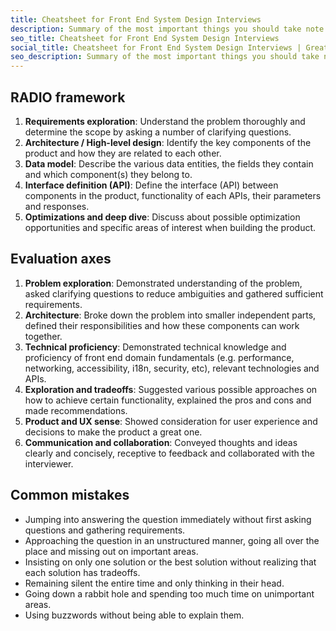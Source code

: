 ```yaml
---
title: Cheatsheet for Front End System Design Interviews
description: Summary of the most important things you should take note of during front end system design interviews.
seo_title: Cheatsheet for Front End System Design Interviews
social_title: Cheatsheet for Front End System Design Interviews | GreatFrontEnd
seo_description: Summary of the most important things you should take note of during front end system design interviews.
---
```


## RADIO framework

1. **Requirements exploration**: Understand the problem thoroughly and determine the scope by asking a number of clarifying questions.
1. **Architecture / High-level design**: Identify the key components of the product and how they are related to each other.
1. **Data model**: Describe the various data entities, the fields they contain and which component(s) they belong to.
1. **Interface definition (API)**: Define the interface (API) between components in the product, functionality of each APIs, their parameters and responses.
1. **Optimizations and deep dive**: Discuss about possible optimization opportunities and specific areas of interest when building the product.

## Evaluation axes

1. **Problem exploration**: Demonstrated understanding of the problem, asked clarifying questions to reduce ambiguities and gathered sufficient requirements.
1. **Architecture**: Broke down the problem into smaller independent parts, defined their responsibilities and how these components can work together.
1. **Technical proficiency**: Demonstrated technical knowledge and proficiency of front end domain fundamentals (e.g. performance, networking, accessibility, i18n, security, etc), relevant technologies and APIs.
1. **Exploration and tradeoffs**: Suggested various possible approaches on how to achieve certain functionality, explained the pros and cons and made recommendations.
1. **Product and UX sense**: Showed consideration for user experience and decisions to make the product a great one.
1. **Communication and collaboration**: Conveyed thoughts and ideas clearly and concisely, receptive to feedback and collaborated with the interviewer.

## Common mistakes

- Jumping into answering the question immediately without first asking questions and gathering requirements.
- Approaching the question in an unstructured manner, going all over the place and missing out on important areas.
- Insisting on only one solution or the best solution without realizing that each solution has tradeoffs.
- Remaining silent the entire time and only thinking in their head.
- Going down a rabbit hole and spending too much time on unimportant areas.
- Using buzzwords without being able to explain them.
